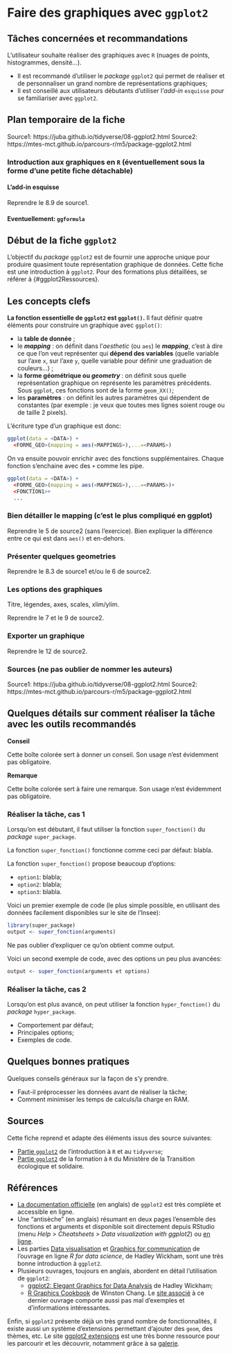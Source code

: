# Faire des graphiques avec `ggplot2`

## Tâches concernées et recommandations

L'utilisateur souhaite réaliser des graphiques avec `R` (nuages de points, histogrammes, densité...).


::: {.recommandation data-latex=""}

* Il est recommandé d'utiliser le *package* `ggplot2` qui permet de réaliser et de personnaliser un grand nombre de représentations graphiques;
* Il est conseillé aux utilisateurs débutants d'utiliser l'*add-in* `esquisse` pour se familiariser avec `ggplot2`.
:::


## Plan temporaire de la fiche

Source1: https://juba.github.io/tidyverse/08-ggplot2.html
Source2: https://mtes-mct.github.io/parcours-r/m5/package-ggplot2.html

### Introduction aux graphiques en `R` (éventuellement sous la forme d'une petite fiche détachable)

#### L'add-in esquisse

Reprendre le 8.9 de source1.

#### Eventuellement: `ggformula`

## Début de la fiche `ggplot2`

L'objectif du *package* `ggplot2` est de fournir une approche unique pour produire quasiment toute représentation graphique de données. Cette fiche est une introduction à `ggplot2`. Pour des formations plus détaillées, se référer à {#ggplot2Ressources}.

## Les concepts clefs

**La fonction essentielle de `ggplot2` est `ggplot()`.** Il faut définir quatre éléments pour construire un graphique avec `ggplot()`: 

- la **table de donnée** ;
- le ***mapping*** : on définit dans l'_aesthetic_ (ou `aes`) le ***mapping***, c'est à dire ce que l'on veut représenter qui **dépend des variables** (quelle variable sur l'axe `x`, sur l'axe `y`, quelle variable pour définir une graduation de couleurs...) ;
- la **forme géométrique ou _geometry_ ** : on définit sous quelle représentation graphique on représente les paramètres précédents. Sous `ggplot`, ces fonctions sont de la forme `geom_XX()`;
- les **paramètres** : on définit les autres paramètres qui dépendent de constantes (par exemple : je veux que toutes mes lignes soient rouge ou de taille 2 pixels).

L'écriture type d'un graphique est donc: 

```r
ggplot(data = <DATA>) + 
  <FORME_GEO>(mapping = aes(<MAPPINGS>),...=<PARAMS>)
```

On va ensuite pouvoir enrichir avec des fonctions supplémentaires.
Chaque fonction s'enchaine avec des `+` comme les pipe.

```r
ggplot(data = <DATA>) + 
  <FORME_GEO>(mapping = aes(<MAPPINGS>),...=<PARAMS>)+
  <FONCTION1>+
  ...
```


### Bien détailler le mapping (c'est le plus compliqué en ggplot)

Reprendre le 5 de source2 (sans l'exercice). Bien expliquer la différence entre ce qui est dans `aes()` et en-dehors.

### Présenter quelques geometries

Reprendre le 8.3 de source1 et/ou le 6 de source2.

### Les options des graphiques

Titre, légendes, axes, scales, xlim/ylim.

Reprendre le 7 et le 9 de source2.

### Exporter un graphique

Reprendre le 12 de source2.

### Sources (ne pas oublier de nommer les auteurs)

Source1: https://juba.github.io/tidyverse/08-ggplot2.html
Source2: https://mtes-mct.github.io/parcours-r/m5/package-ggplot2.html









## Quelques détails sur comment réaliser la tâche avec les outils recommandés

::: {.conseil data-latex=""}
**Conseil**

Cette boîte colorée sert à donner un conseil. Son usage n'est évidemment pas obligatoire.

:::

::: {.remarque data-latex=""}
**Remarque**

Cette boîte colorée sert à faire une remarque. Son usage n'est évidemment pas obligatoire.

:::

### Réaliser la tâche, cas 1

Lorsqu'on est débutant, il faut utiliser la fonction `super_fonction()` du *package* `super_package`.

La fonction `super_fonction()` fonctionne comme ceci par défaut: blabla.

La fonction `super_fonction()` propose beaucoup d'options:

* `option1`: blabla;
* `option2`: blabla;
* `option3`: blabla.

Voici un premier exemple de code (le plus simple possible, en utilisant des données facilement disponibles sur le site de l'Insee):

```r
library(super_package)
output <- super_fonction(arguments)
```

Ne pas oublier d'expliquer ce qu'on obtient comme output.

Voici un second exemple de code, avec des options un peu plus avancées:

```r
output <- super_fonction(arguments et options)
```


### Réaliser la tâche, cas 2

Lorsqu'on est plus avancé, on peut utiliser la fonction `hyper_fonction()` du *package* `hyper_package`.

* Comportement par défaut;
* Principales options;
* Exemples de code.

## Quelques bonnes pratiques

Quelques conseils généraux sur la façon de s'y prendre.

* Faut-il préprocesser les données avant de réaliser la tâche;
* Comment minimiser les temps de calculs/la charge en RAM.

## Sources

Cette fiche reprend et adapte des éléments issus des source suivantes:

- [Partie `ggplot2`](https://juba.github.io/tidyverse/08-ggplot2.html) de l'introduction à `R` et au `tidyverse`;
- [Partie `ggplot2`](https://mtes-mct.github.io/parcours-r/m5/package-ggplot2.html) de la formation à `R` du Ministère de la Transition écologique et solidaire.


## Références


* [La documentation officielle](http://ggplot2.tidyverse.org/index.html) (en anglais) de `ggplot2` est très complète et accessible en ligne.
* Une "antisèche" (en anglais) résumant en deux pages l'ensemble des fonctions et arguments et disponible soit directement depuis RStudio (menu *Help > Cheatsheets > Data visualization with ggplot2*) ou [en ligne](https://www.rstudio.com/resources/cheatsheets/).
* Les parties [Data visualisation](http://r4ds.had.co.nz/data-visualisation.html) et [Graphics for communication](http://r4ds.had.co.nz/graphics-for-communication.html) de l'ouvrage en ligne *R for data science*, de Hadley Wickham, sont une très bonne introduction à `ggplot2`.
* Plusieurs ouvrages, toujours en anglais, abordent en détail l'utilisation de `ggplot2`:
    - [ggplot2: Elegant Graphics for Data Analysis](http://www.amazon.fr/ggplot2-Elegant-Graphics-Data-Analysis/dp/0387981403/) de Hadley Wickham;
    - [R Graphics Cookbook](http://www.amazon.fr/R-Graphics-Cookbook-Winston-Chang/dp/1449316956) de Winston Chang. Le [site associé](https://r-graphics.org/) à ce dernier ouvrage comporte aussi pas mal d'exemples et d'informations intéressantes.

Enfin, si `ggplot2` présente déjà un très grand nombre de fonctionnalités, il existe aussi un système d'extensions permettant d'ajouter des `geom`, des thèmes, etc. Le site [ggplot2 extensions](http://www.ggplot2-exts.org/) est une très bonne ressource pour les parcourir et les découvrir, notamment grâce à sa [galerie](http://www.ggplot2-exts.org/gallery/).
